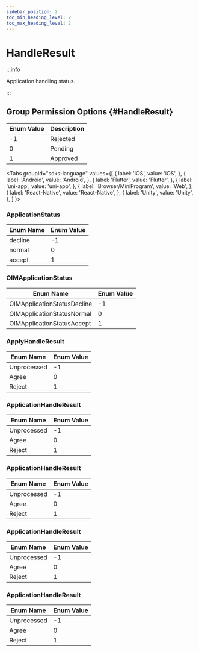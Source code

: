 ```yaml
---
sidebar_position: 2
toc_min_heading_level: 2
toc_max_heading_level: 2
---
```


# HandleResult

:::info

Application handling status.

:::

## Group Permission Options {#HandleResult}

| Enum Value | Description  |
| ---------- | -------------|
| -1         | Rejected     |
| 0          | Pending      |
| 1          | Approved     |

<Tabs
groupId="sdks-language"
values={[
{ label: 'iOS', value: 'iOS', },
{ label: 'Android', value: 'Android', },
{ label: 'Flutter', value: 'Flutter', },
{ label: 'uni-app', value: 'uni-app', },
{ label: 'Browser/MiniProgram', value: 'Web', },
{ label: 'React-Native', value: 'React-Native', },
{ label: 'Unity', value: 'Unity', },
]
}>

<TabItem value="Flutter">

### ApplicationStatus

| Enum Name        | Enum Value |
| ---------------- | ---------- |
| decline          | -1         |
| normal           | 0          |
| accept           | 1          |

</TabItem>

<TabItem value="iOS">

### OIMApplicationStatus

| Enum Name                   | Enum Value |
| --------------------------- | ---------- |
| OIMApplicationStatusDecline | -1         |
| OIMApplicationStatusNormal  | 0          |
| OIMApplicationStatusAccept  | 1          |

</TabItem>

<TabItem value="Android">

### ApplyHandleResult

| Enum Name     | Enum Value |
| ------------- | ---------- |
| Unprocessed   | -1         |
| Agree         | 0          |
| Reject        | 1          |

</TabItem>

<TabItem value="Web">

### ApplicationHandleResult

| Enum Name     | Enum Value |
| ------------- | ---------- |
| Unprocessed   | -1         |
| Agree         | 0          |
| Reject        | 1          |

</TabItem>

<TabItem value="uni-app">

### ApplicationHandleResult

| Enum Name     | Enum Value |
| ------------- | ---------- |
| Unprocessed   | -1         |
| Agree         | 0          |
| Reject        | 1          |

</TabItem>

<TabItem value="React-Native">

### ApplicationHandleResult

| Enum Name     | Enum Value |
| ------------- | ---------- |
| Unprocessed   | -1         |
| Agree         | 0          |
| Reject        | 1          |

</TabItem>

<TabItem value="Unity">

### ApplicationHandleResult

| Enum Name     | Enum Value |
| ----------- | ------ |
| Unprocessed | -1     |
| Agree       | 0      |
| Reject      | 1      |

</TabItem>

</Tabs>